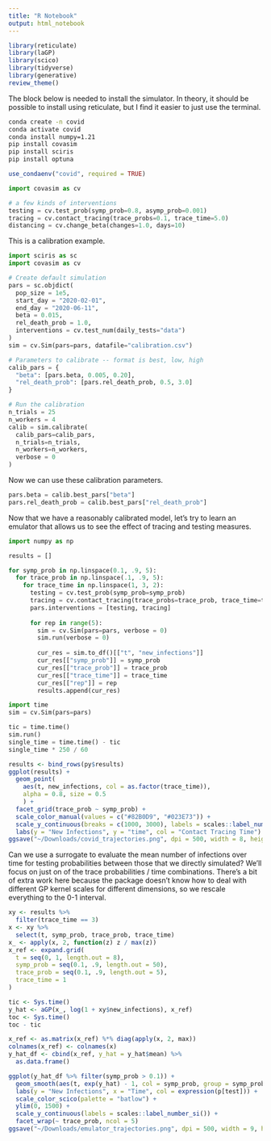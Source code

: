 ```yaml
---
title: "R Notebook"
output: html_notebook
---
```


```r
library(reticulate)
library(laGP)
library(scico)
library(tidyverse)
library(generative)
review_theme()
```

The block below is needed to install the simulator. In theory, it should be
possible to install using reticulate, but I find it easier to just use the
terminal.

```sh
conda create -n covid
conda activate covid
conda install numpy=1.21
pip install covasim
pip install sciris
pip install optuna
```

```r
use_condaenv("covid", required = TRUE)
```

```python
import covasim as cv

# a few kinds of interventions
testing = cv.test_prob(symp_prob=0.8, asymp_prob=0.001)
tracing = cv.contact_tracing(trace_probs=0.1, trace_time=5.0)
distancing = cv.change_beta(changes=1.0, days=10)
```

This is a calibration example.

```python
import sciris as sc
import covasim as cv

# Create default simulation
pars = sc.objdict(
  pop_size = 1e5,
  start_day = "2020-02-01",
  end_day = "2020-06-11",
  beta = 0.015,
  rel_death_prob = 1.0,
  interventions = cv.test_num(daily_tests="data")
)
sim = cv.Sim(pars=pars, datafile="calibration.csv")

# Parameters to calibrate -- format is best, low, high
calib_pars = {
  "beta": [pars.beta, 0.005, 0.20],
  "rel_death_prob": [pars.rel_death_prob, 0.5, 3.0]
}

# Run the calibration
n_trials = 25
n_workers = 4
calib = sim.calibrate(
  calib_pars=calib_pars, 
  n_trials=n_trials, 
  n_workers=n_workers, 
  verbose = 0
)
```

Now we can use these calibration parameters.

```python
pars.beta = calib.best_pars["beta"]
pars.rel_death_prob = calib.best_pars["rel_death_prob"]
```

Now that we have a reasonably calibrated model, let's try to learn an emulator
that allows us to see the effect of tracing and testing measures.

```python
import numpy as np

results = []

for symp_prob in np.linspace(0.1, .9, 5):
  for trace_prob in np.linspace(.1, .9, 5):
    for trace_time in np.linspace(1, 3, 2):
      testing = cv.test_prob(symp_prob=symp_prob)
      tracing = cv.contact_tracing(trace_probs=trace_prob, trace_time=trace_time)
      pars.interventions = [testing, tracing]
      
      for rep in range(5):
        sim = cv.Sim(pars=pars, verbose = 0)
        sim.run(verbose = 0)
        
        cur_res = sim.to_df()[["t", "new_infections"]]
        cur_res[["symp_prob"]] = symp_prob
        cur_res[["trace_prob"]] = trace_prob
        cur_res[["trace_time"]] = trace_time
        cur_res[["rep"]] = rep
        results.append(cur_res)
```

```python
import time
sim = cv.Sim(pars=pars)

tic = time.time()
sim.run()
single_time = time.time() - tic
single_time * 250 / 60
```

```r
results <- bind_rows(py$results)
ggplot(results) +
  geom_point(
    aes(t, new_infections, col = as.factor(trace_time)),
    alpha = 0.8, size = 0.5
    ) +
  facet_grid(trace_prob ~ symp_prob) +
  scale_color_manual(values = c("#82B0D9", "#023E73")) +
  scale_y_continuous(breaks = c(1000, 3000), labels = scales::label_number_si()) +
  labs(y = "New Infections", y = "time", col = "Contact Tracing Time")
ggsave("~/Downloads/covid_trajectories.png", dpi = 500, width = 8, height = 5)
```

Can we use a surrogate to evaluate the mean number of infections over time for
testing probabilities between those that we directly simulated? We'll focus on
just on of the trace probabilities / time combinations. There's a bit of extra
work here because the package doesn't know how to deal with different GP kernel
scales for different dimensions, so we rescale everything to the 0-1 interval.

```r
xy <- results %>%
  filter(trace_time == 3)
x <- xy %>%
  select(t, symp_prob, trace_prob, trace_time)
x_ <- apply(x, 2, function(z) z / max(z))
x_ref <- expand.grid(
  t = seq(0, 1, length.out = 8),
  symp_prob = seq(0.1, .9, length.out = 50),
  trace_prob = seq(0.1, .9, length.out = 5),
  trace_time = 1
)

tic <- Sys.time()
y_hat <- aGP(x_, log(1 + xy$new_infections), x_ref)
toc <- Sys.time()
toc - tic
```

```r
x_ref <- as.matrix(x_ref) %*% diag(apply(x, 2, max))
colnames(x_ref) <- colnames(x)
y_hat_df <- cbind(x_ref, y_hat = y_hat$mean) %>%
  as.data.frame()
```

```r
ggplot(y_hat_df %>% filter(symp_prob > 0.1)) +
  geom_smooth(aes(t, exp(y_hat) - 1, col = symp_prob, group = symp_prob), size = .5, se = F, span = 1) +
  labs(y = "New Infections", x = "Time", col = expression(p[test])) +
  scale_color_scico(palette = "batlow") +
  ylim(0, 1500) +
  scale_y_continuous(labels = scales::label_number_si()) +
  facet_wrap(~ trace_prob, ncol = 5)
ggsave("~/Downloads/emulator_trajectories.png", dpi = 500, width = 9, height = 3)
```
